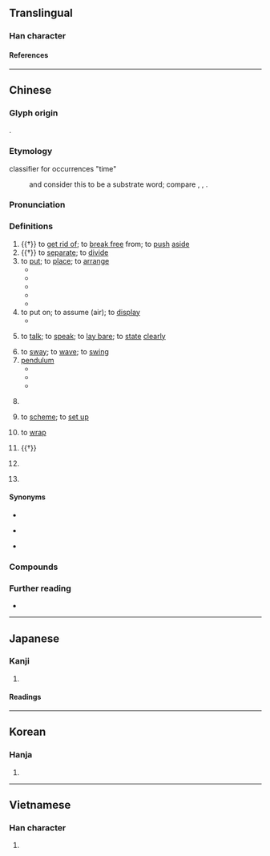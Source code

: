 {{also|摆}}
{{character info}}
==Translingual==

===Han character===
{{Han char|rn=64|rad=手|as=15|sn=18|four=56011|canj=QWLP|ids=⿰扌罷}}

====References====
{{Han ref|kx=0461.190|dkj=12910|dj=0810.190|hdz=31980.090|uh=64FA}}

----

==Chinese==
{{zh-forms|s=摆}}

===Glyph origin===
{{Han etym}}
{{Han compound|手|罷|ls=psc|c1=s|c2=p|t1=hand}}.

===Etymology===
; classifier for occurrences "time"
: {{zh-ref|Zhao (1990)}} and {{zh-ref|Li (2005)}} consider this to be a {{der|zh|qfa-tak}} substrate word; compare {{cog|za|baez}}, {{cog|pcc|baiz}}, {{cog|onb|fɔi³}}.

===Pronunciation===
{{zh-pron
|m=bǎi
|m-s=bai3
|c=baai2
|c-t=bai2
|g=bai3
|h=pfs=pái/pâi;gd=bai3
|j=bai2
|mb=bǎi/ba̿i
|md=bā̤/bāi
|md_note=bā̤ - vernacular; bāi - literary
|mn=pái/twv:páiⁿ/xm,ta:mái
|mn_note=mái - alternative pronunciation for classifier for occurrences
|mn-t=bai2
|w=2pa
|x=bai3
|ma=y
|mc=y
|oc=y
|cat=v,n,mn:cls,h:cls,c:cls,pn
}}

===Definitions===
{{zh-hanzi}}

# {{†}} to [[get rid of]]; to [[break free]] from; to [[push]] [[aside]]
# {{†}} to [[separate]]; to [[divide]]
# to [[put]]; to [[place]]; to [[arrange]]
#* {{zh-x|我們 要 為 會議 擺 好 椅子{zi}。|We will need to '''set out''' chairs for the meeting.}}
#* {{zh-x|在 一 張 桌子{zi} 上 擺 著[着]{zhe} 一 盤 棋。|There was a game of chess on a table.}}
#* {{zh-x|她 把 拖鞋 整齊 地{de} 擺 在 床下。|She '''put''' the slippers under the bed neatly.}}
#* {{zh-x|許多 嚴峻 的 挑戰 還 擺 在 眼前。|Many serious challenges still '''lie''' ahead.}}
#* {{zh-x|唔該 你 同 其他 啲 嘢 擺 埋 一齊。|Please '''put''' it by the other things.|C}}
# to put on; to assume (air); to [[display]]
#* {{zh-x|她 擺 了 一 個 優美 的 姿勢。|She '''adopted''' an elegant pose.}}
# {{lb|zh|regional}} to [[talk]]; to [[speak]]; to [[lay bare]]; to [[state]] [[clearly]]
# to [[sway]]; to [[wave]]; to [[swing]]
# [[pendulum]]
#* {{zh-x|鐘擺|pendulum}}
#* {{zh-x|擺鐘|pendulum clock}}
#* {{zh-x|單擺|simple pendulum}}
# {{lb|zh|dialectal}} {{zh-short|擺子|[[malaria]]}}
# {{lb|zh|archaic}} to [[scheme]]; to [[set up]]
# {{lb|zh|archaic}} to [[wrap]]
# {{†}} {{zh-alt-form|捭|to [[hit]]; to [[beat]]}}
# {{lb|zh|Min Nan|Hakka|Malaysia|_|Cantonese}} {{zh-classifier|[[occurrences]]|t=[[time]]}}
#: {{zh-x|逐擺|every '''time'''|MN}}
#: {{zh-x|這擺|this '''time'''|H}}
# {{surname|zh}}

====Synonyms====
* {{s|to place}}
{{zh-syn-saurus|放置}}
* {{s|classifier for occurrences; time}}
{{zh-dial|次}}
* {{s|to talk}}
{{zh-syn-saurus|述說}}

===Compounds===
{{zh-der|一搖一擺|停擺|分擺|佈擺|布擺|大搖大擺|一搖三擺|下擺|大明大擺|大擺褶子|單擺|佛科擺|擺攤子|擺露|搖擺|擺空架子|擺設|擺撥|擺袖卻金|擺夷|擺平|擺忙|擺針|擺架子|擺站|擺搠|擺攤兒|擺譜兒|擺撼|擺明|擺弄|擺門子|歪擺佈|拋擺|擺擂臺|擺酒|發擺子|擺搭|擺門面|擺出|擺動|擺動波|擺制|擺尾搖頭|擺在眼前|擺地攤|擺鐘|擺供|擺陣|搖頭擺腦|擺槊|擺攤|擺行陣|擺尾|擺放|擺不開|搖擺樂|擺在心上|擺闊|擺渡船|擺龍門陣|擺線|擺佈|擺盪|擺渡|東搖西擺|擺樣子|擺番|擺飾|擺開陣勢|擺不平|擺了一道|擺擺搖搖|擺飯|搖搖擺擺|擺子|擺手|搖頭擺尾|搖擺不定|擺脫|擺席|擺設兒|擺落|擺賣|擺請兒|擺姿勢|擺雲鑼兒|擺劃|打擺子|擺開|沒做擺佈|明擺著/明摆着|擺撥不下|擺浪子|擺烏龍|擺款|擺格|擺布|擺列|擺當|沒擺佈處|重力擺|鐘擺|後擺:āu-pái;Min Nan}}

===Further reading===
* {{thcwd|12517}}

{{zh-cat|Beginning}}

----

==Japanese==

===Kanji===
{{ja-kanji|grade=|rs=手15}}

# {{rfdef|ja|sort=手15}}

====Readings====
{{ja-readings
|on=はい
|kun=ひらく
}}

----

==Korean==

===Hanja===
{{ko-hanja|파}}

# {{rfdef|ko|sort=手15}}

----

==Vietnamese==

===Han character===
{{vi-readings|rs=手15|reading=[[bẫy]], [[bài]], [[bãi]]}}

# {{rfdef|vi|sort=手15}}
